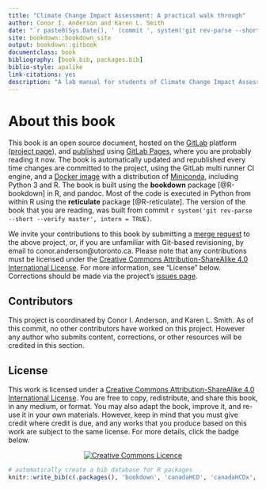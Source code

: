 ```yaml
--- 
title: "Climate Change Impact Assessment: A practical walk through"
author: Conor I. Anderson and Karen L. Smith
date: "`r paste0(Sys.Date(), ' (commit ', system('git rev-parse --short --verify master', intern = T), ')')`"
site: bookdown::bookdown_site
output: bookdown::gitbook
documentclass: book
bibliography: [book.bib, packages.bib]
biblio-style: apalike
link-citations: yes
description: "A lab manual for students of Climate Change Impact Assessment"
---
```


# About this book

This book is an open source document, hosted on the [GitLab](https://about.gitlab.com/) platform ([project page](https://gitlab.com/claut/man_ccia)), and [published](https://claut.gitlab.io/man_ccia/) using [GitLab Pages](https://pages.gitlab.io/), where you are probably reading it now. The book is automatically updated and republished every time changes are committed to the project, using the GitLab multi runner CI engine, and a [Docker image](https://gitlab.com/claut/man_ccia/blob/master/docker/Dockerfile) with a distribution of [Miniconda](https://conda.io/miniconda.html), including Python 3 and R. The book is built using the **bookdown** package [@R-bookdown] in R, and pandoc. Most of the code is executed in Python from within R using the **reticulate** package [@R-reticulate]. The version of the book that you are reading, was built from commit `r system('git rev-parse --short --verify master', intern = TRUE)`.

We invite your contributions to this book by submitting a [merge request](https://gitlab.com/claut/man_ccia/merge_requests) to the above project, or, if you are unfamiliar with Git-based revisioning, by email to conor.anderson@utoronto.ca. Please note that any contributions must be licensed under the [Creative Commons Attribution-ShareAlike 4.0 International License](http://creativecommons.org/licenses/by-sa/4.0/). For more information, see "License" below. Corrections should be made via the project's [issues page](https://gitlab.com/claut/man_ccia/issues).

## Contributors

This project is coordinated by Conor I. Anderson, and Karen L. Smith. As of this commit, no other contributors have worked on this project. However any author who submits content, corrections, or other resources will be credited in this section.

## License

This work is licensed under a [Creative Commons Attribution-ShareAlike 4.0 International License](http://creativecommons.org/licenses/by-sa/4.0/). You are free to copy, redistribute, and share this book, in any medium, or format. You may also adapt the book, improve it, and re-use it in your own materials. However, keep in mind that you must give credit where credit is due, and any works that you produce based on this work are subject to the same license. For more details, click the badge below. 

<center><a rel="license" href="http://creativecommons.org/licenses/by-sa/4.0/"><img alt="Creative Commons Licence" style="border-width:0" src="https://i.creativecommons.org/l/by-sa/4.0/88x31.png" /></a><br /></center>

```r
# automatically create a bib database for R packages
knitr::write_bib(c(.packages(), 'bookdown', 'canadaHCD', 'canadaHCDx', 'reticulate'), 'packages.bib')
```
